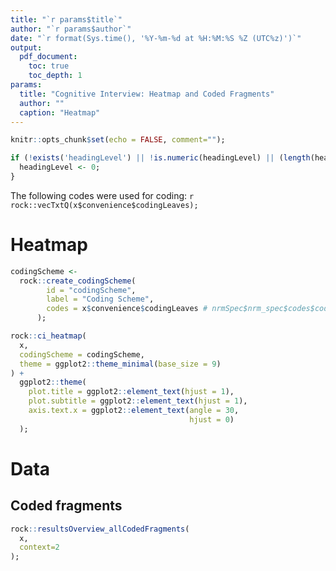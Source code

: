 ```yaml
---
title: "`r params$title`"
author: "`r params$author`"
date: "`r format(Sys.time(), '%Y-%m-%d at %H:%M:%S %Z (UTC%z)')`"
output:
  pdf_document:
    toc: true
    toc_depth: 1
params:
  title: "Cognitive Interview: Heatmap and Coded Fragments"
  author: ""
  caption: "Heatmap"
---
```


```r

knitr::opts_chunk$set(echo = FALSE, comment="");

if (!exists('headingLevel') || !is.numeric(headingLevel) || (length(headingLevel) != 1)) {
  headingLevel <- 0;
}

```

The following codes were used for coding: `r rock::vecTxtQ(x$convenience$codingLeaves);`

# Heatmap

```r

codingScheme <-
  rock::create_codingScheme(
        id = "codingScheme",
        label = "Coding Scheme",
        codes = x$convenience$codingLeaves # nrmSpec$nrm_spec$codes$code_id
      );

rock::ci_heatmap(
  x,
  codingScheme = codingScheme,
  theme = ggplot2::theme_minimal(base_size = 9)
) +
  ggplot2::theme(
    plot.title = ggplot2::element_text(hjust = 1),
    plot.subtitle = ggplot2::element_text(hjust = 1),
    axis.text.x = ggplot2::element_text(angle = 30,
                                        hjust = 0)
  );

```

# Data {.tabset .tabset-pills}

## Coded fragments

```r

rock::resultsOverview_allCodedFragments(
  x,
  context=2
);

```
